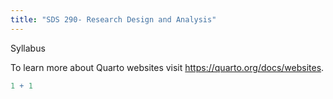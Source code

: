 ```yaml
---
title: "SDS 290- Research Design and Analysis"
---
```


Syllabus

To learn more about Quarto websites visit <https://quarto.org/docs/websites>.

```r
1 + 1
```
